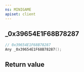 ```yaml
---
ns: MINIGAME
apiset: client
---
```

## _0x39654E1F68B78287

```c
// 0x39654E1F68B78287
Any _0x39654E1F68B78287();
```



## Return value
